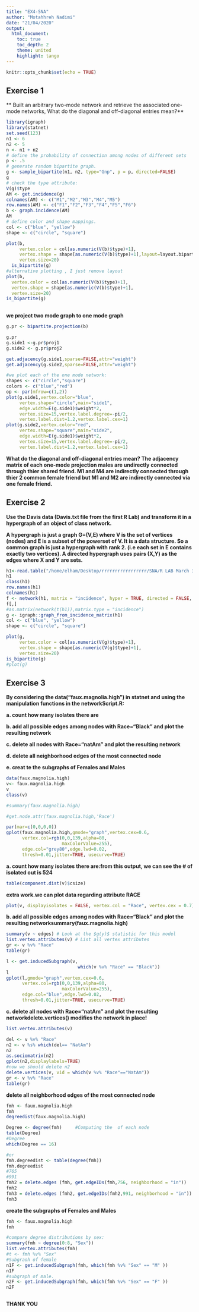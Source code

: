 ```yaml
---
title: "EX4-SNA"
author: "Motahhreh Nadimi"
date: "21/04/2020"
output:
  html_document:
    toc: true
    toc_depth: 2
    theme: united
    highlight: tango    
---
```


```r
knitr::opts_chunk$set(echo = TRUE)
```




## Exercise 1
** Built an arbitrary two-mode network and retrieve the associated one-mode networks, What do the diagonal and off-diagonal entries mean?**
```r
library(igraph)
library(statnet)
set.seed(123)
n1 <- 6
n2 <- 5
n <- n1 + n2
# define the probability of connection among nodes of different sets
p <- .5
# generate random bipartite graph.
g <- sample_bipartite(n1, n2, type="Gnp", p = p, directed=FALSE)
g
# check the type attribute:
V(g)$type
AM <- get.incidence(g)
colnames(AM) <- c("M1","M2","M3","M4","M5")
row.names(AM) <- c("F1","F2","F3","F4","F5","F6")
b <- graph.incidence(AM)
AM
# define color and shape mappings.
col <- c("blue", "yellow")
shape <- c("circle", "square")

plot(b,
     vertex.color = col[as.numeric(V(b)$type)+1],
     vertex.shape = shape[as.numeric(V(b)$type)+1],layout=layout.bipartite,
     vertex.size=20)
  is_bipartite(g)
#alternative plotting , I just remove layout
plot(b,
  vertex.color = col[as.numeric(V(b)$type)+1],
  vertex.shape = shape[as.numeric(V(b)$type)+1],
  vertex.size=20)
is_bipartite(g)
 
```




**we project two mode graph to one mode graph**
```r

g.pr <- bipartite.projection(b)

g.pr
g.side1 <-g.pr$proj1
g.side2 <- g.pr$proj2

get.adjacency(g.side1,sparse=FALSE,attr="weight")
get.adjacency(g.side2,sparse=FALSE,attr="weight")

#we plot each of the one mode network:
shapes <- c("circle","square")
colors <- c("blue","red")
op <- par(mfrow=c(1,2))
plot(g.side1,vertex.color="blue",
     vertex.shape="circle",main="side1",
     edge.width=E(g.side1)$weight*2,
     vertex.size=15,vertex.label.degree=-pi/2,
     vertex.label.dist=1.2,vertex.label.cex=1)
plot(g.side2,vertex.color="red",
     vertex.shape="square",main="side2",
     edge.width=E(g.side1)$weight*2,
     vertex.size=15,vertex.label.degree=-pi/2,
     vertex.label.dist=1.2,vertex.label.cex=1)
```

**What do the diagonal and off-diagonal entries mean?
The adjacency matrix of each one-mode projection
males are undirectly connected through thier shared friend.
M1 and M4 are indirectly connected through thier 2 common female friend
but M1 and M2 are indirectly connected via one female friend.**





## Exercise 2

**Use the Davis data (Davis.txt file from the first R Lab) and transform it in a hypergraph of an object of class network.**



**A hypergraph is just a graph G=(V,E) where V is the set of vertices (nodes)
and E is a subset of the powerset of V. It is a data structure.
So a common graph is just a hypergraph with rank 2. (i.e each set in E contains exactly two vertices). 
A directed hypergraph uses pairs (X,Y) as the edges where X and Y are sets.**
```r

h1<-read.table("/home/elham/Desktop/rrrrrrrrrrrrrrrrr/SNA/R LAB March 30th-20200417/Davis.txt",header = T, row.names = 1)
h1
class(h1)
row.names(h1)
colnames(h1)
f <- network(h1, matrix = "incidence", hyper = TRUE, directed = FALSE, loops = TRUE, multiple = TRUE)
f[,]
#as.matrix(network(t(h1)),matrix.type = "incidence")
g <- igraph::graph_from_incidence_matrix(h1)
col <- c("blue", "yellow")
shape <- c("circle", "square")

plot(g,
     vertex.color = col[as.numeric(V(g)$type)+1],
     vertex.shape = shape[as.numeric(V(g)$type)+1],
     vertex.size=20)
is_bipartite(g)
#plot(g)
```




## Exercise 3
**By considering the data("faux.magnolia.high") in statnet 
and using the manipulation functions in the networkScript.R:**

**a. count how many isolates there are**

**b. add all possible edges among nodes with Race="Black" and plot the resulting network**

**c. delete all nodes with Race="natAm" and plot the resulting network**

**d. delete all neighborhood edges of the most connected node**

**e. creat  te the subgraphs of Females and Males**

```r
data(faux.magnolia.high)
v<- faux.magnolia.high
v
class(v)

#summary(faux.magnolia.high)

#get.node.attr(faux.magnolia.high,'Race')

par(mar=c(0,0,0,0))
gplot(faux.magnolia.high,gmode="graph",vertex.cex=0.6,
      vertex.col=rgb(0,0,139,alpha=80,
                     maxColorValue=255),
      edge.col="grey80",edge.lwd=0.02,
      thresh=0.01,jitter=TRUE, usecurve=TRUE)
```


**a. count how many isolates there are:from this output, we can see the # of isolated out is 524**
```r
table(component.dist(v)$csize)

```


**extra work.we can plot data regarding attribute RACE**
```r
plot(v, displayisolates = FALSE, vertex.col = "Race", vertex.cex = 0.7)

```






**b. add all possible edges among nodes with Race="Black" and plot the resulting networksummary(faux.magnolia.high)**
```r

summary(v ~ edges) # Look at the $g(y)$ statistic for this model
list.vertex.attributes(v) # List all vertex attributes
gr <- v %v% "Race"
table(gr)

l <- get.inducedSubgraph(v,
                           which(v %v% "Race" == "Black"))
l
gplot(l,gmode="graph",vertex.cex=0.6,
      vertex.col=rgb(0,0,139,alpha=80,
                     maxColorValue=255),
      edge.col="blue",edge.lwd=0.02,
      thresh=0.01,jitter=TRUE, usecurve=TRUE)

```



**c. delete all nodes with Race="natAm" and plot the resulting networkdelete.vertices() modifies the network in place!**


```r
list.vertex.attributes(v)

del <- v %v% "Race"
n2 <- v %s% which(del== "NatAm")
n2
as.sociomatrix(n2)
gplot(n2,displaylabels=TRUE)
#now we should delete n2
delete.vertices(v, vid = which(v %v% "Race"=="NatAm"))
gr <- v %v% "Race"
table(gr)
```

**delete all neighborhood edges of the most connected node**

```r

fmh <- faux.magnolia.high
fmh
degreedist(faux.magnolia.high)

Degree <- degree(fmh)     #Computing the  of each node
table(Degree)
#Degree
which(Degree == 16)

#or 
fmh.degreedist <- table(degree(fmh))
fmh.degreedist
#765
#991
fmh2 = delete.edges (fmh, get.edgeIDs(fmh,756, neighborhood = "in"))
fmh2
fmh3 = delete.edges (fmh2, get.edgeIDs(fmh2,991, neighborhood = "in"))
fmh3
```

**create the subgraphs of Females and Males**
```r
fmh <- faux.magnolia.high
fmh

#compare degree distributions by sex:
summary(fmh ~ degree(0:8, "Sex"))
list.vertex.attributes(fmh)
#t <- fmh %v% "Sex"
#Subgraoh of female
n1F <- get.inducedSubgraph(fmh, which(fmh %v% "Sex" == "M" ))
n1F
#subgraph of male.
n2F <- get.inducedSubgraph(fmh, which(fmh %v% "Sex" == "F" ))
n2F
```


```r
```
**THANK YOU**

```r
```


```r
```

